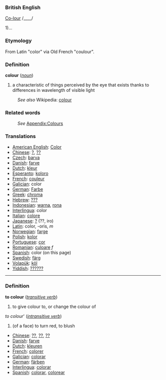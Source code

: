 ===British English===

[[Co-lour]] /____/

1)...

===Etymology===
From Latin "color" via Old French "coulour".

=== Definition ===
;'''colour'''   (''[[noun]]'')
#a characteristic of things perceived by the eye that exists thanks to differences in wavelength of visible light

:''See also'' Wikipedia: [[w:colour|colour]]

=== Related words ===
:''See'' [[Wiktionary_Appendix:Colours|Appendix:Colours]]

=== Translations ===
*[[American English]]: [[Color]]
*[[Chinese]]: [[?]], [[??]]
*[[Czech]]: [[barva]]
*[[Danish]]: [[farve]]
*[[Dutch]]: [[kleur]]
*[[Esperanto]]: [[koloro]]
*[[French]]: [[couleur]]
*[[Galician]]: color 
*[[German]]: [[Farbe]]
*[[Greek]]: [[chroma]]
*[[Hebrew]]: [[???]]
*[[Indonesian]]: [[warna]], [[rona]]
*[[Interlingua]]: color
*[[Italian]]: [[colore]]
*[[Japanese]]: [[?]] (??, iro)
*[[Latin]]: color, -oris, ''m''
*[[Norwegian]]: [[farge]]
*[[Polish]]: [[kolor]]
*[[Portuguese]]: [[cor]]
*[[Romanian]]: [[culoare]] ''f''
*[[Spanish]]: color (on this page)
*[[Swedish]]: [[färg]]
*[[Volapük]]: [[köl]]
*[[Yiddish]]: [[??????]]

----

===Definition===
;'''to colour'''   (''[[transitive verb]]'')
#to give colour to, or change the colour of
;''to colour'''   (''[[intransitive verb]]'')
#(of a face) to turn red, to blush

*[[Chinese]]: [[??]], [[??]], [[??]]
*[[Danish]]: [[farve]]
*[[Dutch]]: [[kleuren]]
*[[French]]: [[colorer]]
*[[Galician]]: [[colorar]]
*[[German]]: [[färben]]
*[[Interlingua]]: [[colorar]]
*[[Spanish]]: [[colorar]], [[colorear]]